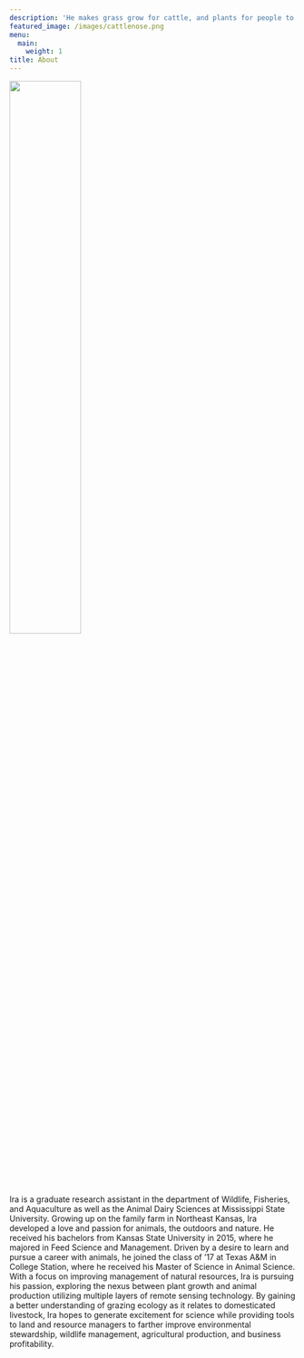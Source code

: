 ```yaml
---
description: 'He makes grass grow for cattle, and plants for people to cultivate - bringing forth food from the earth: wine gladdens human hearts, oil makes their faces shine, and bread sustains their hearts. Psalms 104:14-15'
featured_image: /images/cattlenose.png
menu:
  main:
    weight: 1
title: About
---
```

![](images/Ira_profile.jpg#floatleft){width=50%}

Ira is a graduate research assistant in the department of Wildlife, Fisheries, and Aquaculture as well as the Animal Dairy Sciences at Mississippi State University. Growing up on the family farm in Northeast Kansas, Ira developed a love and passion for animals, the outdoors and nature. He received his bachelors from Kansas State University in 2015, where he majored in Feed Science and Management. Driven by a desire to learn and pursue a career with animals, he joined the class of ’17 at Texas A&M in College Station, where he received his Master of Science in Animal Science. With a focus on improving management of natural resources, Ira is pursuing his passion, exploring the nexus between plant growth and animal production utilizing multiple layers of remote sensing technology. By gaining a better understanding of grazing ecology as it relates to domesticated livestock, Ira hopes to generate excitement for science while providing tools to land and resource managers to farther improve environmental stewardship, wildlife management, agricultural production, and business profitability.

